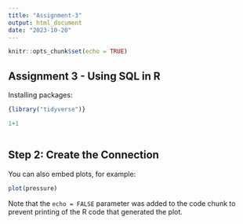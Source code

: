 ---
title: "Assignment-3"
output: html_document
date: "2023-10-20"
---

```{r setup, include=FALSE}
knitr::opts_chunk$set(echo = TRUE)
```

## Assignment 3 - Using SQL in R

Installing packages:

```{r echo=TRUE, message=TRUE}
{library("tidyverse")}
```

```{r echo=TRUE, message=TRUE}
1+1
```

```{r}

```

## Step 2: Create the Connection

You can also embed plots, for example:

```{r pressure, echo=FALSE}
plot(pressure)
```

Note that the `echo = FALSE` parameter was added to the code chunk to prevent printing of the R code that generated the plot.
